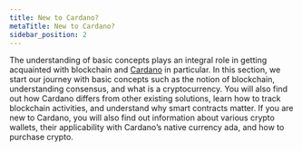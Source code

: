 ```yaml
---
title: New to Cardano?
metaTitle: New to Cardano?
sidebar_position: 2
---
```


The understanding of basic concepts plays an integral role in getting acquainted
with blockchain and [Cardano](https://cardano.org/) in particular. In this
section, we start our journey with basic concepts such as the notion of
blockchain, understanding
consensus, and what is a
cryptocurrency. You will also find out how Cardano differs from other existing
solutions, learn how to track blockchain activities, and understand why smart
contracts matter. If you are new to Cardano, you will also find out information
about various crypto wallets, their applicability with Cardano’s native currency
ada, and how to purchase crypto.
